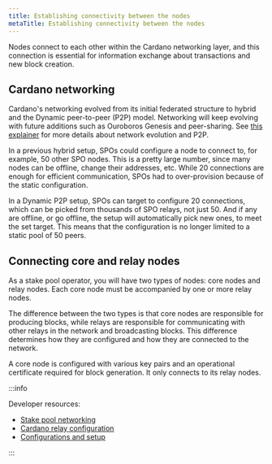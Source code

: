 ```yaml
---
title: Establishing connectivity between the nodes
metaTitle: Establishing connectivity between the nodes
---
```


Nodes connect to each other within the Cardano networking layer, and this
connection is essential for information exchange about transactions and new
block creation.

## Cardano networking

Cardano's networking evolved from its initial federated structure to hybrid and
the Dynamic peer-to-peer (P2P) model. Networking will keep evolving with future
additions such as Ouroboros Genesis and peer-sharing. See
[this explainer](/about-cardano/explore-more/cardano-network/p2p-networking) for
more details about network evolution and P2P.

In a previous hybrid setup, SPOs could configure a node to connect to, for
example, 50 other SPO nodes. This is a pretty large number, since many nodes can
be offline, change their addresses, etc. While 20 connections are enough for
efficient communication, SPOs had to over-provision because of the static
configuration.

In a Dynamic P2P setup, SPOs can target to configure 20 connections, which can
be picked from thousands of SPO relays, not just 50. And if any are offline, or
go offline, the setup will automatically pick new ones, to meet the set target.
This means that the configuration is no longer limited to a static pool of 50
peers.

## Connecting core and relay nodes

As a stake pool operator, you will have two types of nodes: core nodes and relay
nodes. Each core node must be accompanied by one or more relay nodes.

The difference between the two types is that core nodes are responsible for
producing blocks, while relays are responsible for communicating with other
relays in the network and broadcasting blocks. This difference determines how
they are configured and how they are connected to the network.

A core node is configured with various key pairs and an operational certificate
required for block generation. It only connects to its relay nodes.

:::info

Developer resources:

- [Stake pool networking](https://developers.cardano.org/docs/operate-a-stake-pool/stake-pool-networking)
- [Cardano relay configuration](https://developers.cardano.org/docs/operate-a-stake-pool/cardano-relay-configuration)
- [Configurations and setup](https://cardano-course.gitbook.io/cardano-course/handbook/create-a-stake-pool/the-setup)

:::
